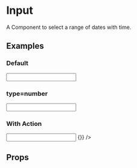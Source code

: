 

<Meta title="Components/Input" component={Input} />

# Input

A Component to select a range of dates with time.

## Examples

### Default

<Preview>
  <Story name="Default">
    <div className="p-8">
      <Input />
    </div>
  </Story>
</Preview>

### type=number

<Preview>
  <Story name="type=number">
    <div className="p-8">
      <Input type="number" defaultValue="1" />
    </div>
  </Story>
</Preview>

### With Action

<Preview>
  <Story name="type=number">
    <div className="p-8">
      <Input type="number" defaultValue="1" onAction={() => {}} />
    </div>
  </Story>
</Preview>

## Props

<Props of={Input} />
